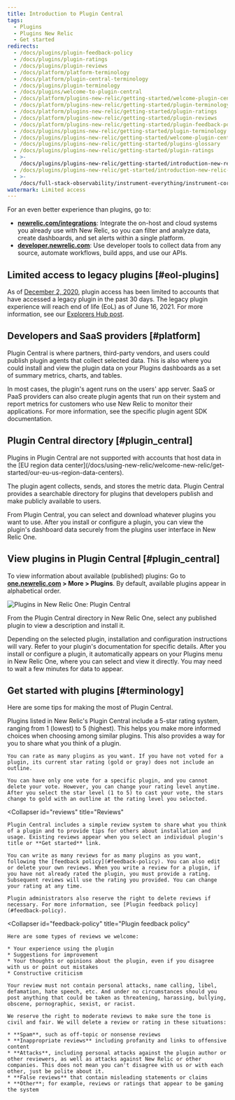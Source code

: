 ```yaml
---
title: Introduction to Plugin Central
tags:
  - Plugins
  - Plugins New Relic
  - Get started
redirects:
  - /docs/plugins/plugin-feedback-policy
  - /docs/plugins/plugin-ratings
  - /docs/plugins/plugin-reviews
  - /docs/platform/platform-terminology
  - /docs/platform/plugin-central-terminology
  - /docs/plugins/plugin-terminology
  - /docs/plugins/welcome-to-plugin-central
  - /docs/platform/plugins-new-relic/getting-started/welcome-plugin-central
  - /docs/platform/plugins-new-relic/getting-started/plugin-terminology
  - /docs/platform/plugins-new-relic/getting-started/plugin-ratings
  - /docs/platform/plugins-new-relic/getting-started/plugin-reviews
  - /docs/platform/plugins-new-relic/getting-started/plugin-feedback-policy
  - /docs/plugins/plugins-new-relic/getting-started/plugin-terminology
  - /docs/plugins/plugins-new-relic/getting-started/welcome-plugin-central
  - /docs/plugins/plugins-new-relic/getting-started/plugins-glossary
  - /docs/plugins/plugins-new-relic/getting-started/plugin-ratings
  - >-
    /docs/plugins/plugins-new-relic/getting-started/introduction-new-relic-plugins
  - /docs/plugins/plugins-new-relic/get-started/introduction-new-relic-plugins
  - >-
    /docs/full-stack-observability/instrument-everything/instrument-core-services-applications/new-relic-plugins
watermark: Limited access
---
```


<Callout variant="important">
  For an even better experience than plugins, go to:

  * **[newrelic.com/integrations](https://newrelic.com/integrations)**: Integrate the on-host and cloud systems you already use with New Relic, so you can filter and analyze data, create dashboards, and set alerts within a single platform.
  * **[developer.newrelic.com](https://developer.newrelic.com)**: Use developer tools to collect data from any source, automate workflows, build apps, and use our APIs.
</Callout>

## Limited access to legacy plugins [#eol-plugins]

As of [December 2, 2020](https://discuss.newrelic.com/t/first-notice-limiting-access-to-new-relic-plugins/121832), plugin access has been limited to accounts that have accessed a legacy plugin in the past 30 days. The legacy plugin experience will reach end of life (EoL) as of June 16, 2021. For more information, see our [Explorers Hub post](https://discuss.newrelic.com/t/new-relic-plugin-eol-wednesday-june-16th-2021/127267).

## Developers and SaaS providers [#platform]

Plugin Central is where partners, third-party vendors, and users could publish plugin agents that collect selected data. This is also where you could install and view the plugin data on your Plugins dashboards as a set of summary metrics, charts, and tables.

In most cases, the plugin's agent runs on the users' app server. SaaS or PaaS providers can also create plugin agents that run on their system and report metrics for customers who use New Relic to monitor their applications. For more information, see the specific plugin agent SDK documentation.

## Plugin Central directory [#plugin_central]

<Callout variant="important">
  Plugins in Plugin Central are not supported with accounts that host data in the [EU region data center](/docs/using-new-relic/welcome-new-relic/get-started/our-eu-us-region-data-centers).
</Callout>

The plugin agent collects, sends, and stores the metric data. Plugin Central provides a searchable directory for plugins that developers publish and make publicly available to users.

From Plugin Central, you can select and download whatever plugins you want to use. After you install or configure a plugin, you can view the plugin's dashboard data securely from the plugins user interface in New Relic One.

## View plugins in Plugin Central [#plugin_central]

To view information about available (published) plugins: Go to **[one.newrelic.com](https://one.newrelic.com) > More > Plugins**. By default, available plugins appear in alphabetical order.

![Plugins in New Relic One: Plugin Central](./images/plugins-landing-page-prototype071720.png "Plugins in New Relic One: Plugin Central")

<figcaption>
  From the Plugin Central directory in New Relic One, select any published plugin to view a description and install it.
</figcaption>

Depending on the selected plugin, installation and configuration instructions will vary. Refer to your plugin's documentation for specific details. After you install or configure a plugin, it automatically appears on your Plugins menu in New Relic One, where you can select and view it directly. You may need to wait a few minutes for data to appear.

## Get started with plugins [#terminology]

Here are some tips for making the most of Plugin Central.

<CollapserGroup>
  <Collapser
    id="ratings"
    title="Ratings"
  >
    Plugins listed in New Relic's Plugin Central include a 5-star rating system, ranging from 1 (lowest) to 5 (highest). This helps you make more informed choices when choosing among similar plugins. This also provides a way for you to share what you think of a plugin.

    You can rate as many plugins as you want. If you have not voted for a plugin, its current star rating (gold or gray) does not include an outline.

    You can have only one vote for a specific plugin, and you cannot delete your vote. However, you can change your rating level anytime. After you select the star level (1 to 5) to cast your vote, the stars change to gold with an outline at the rating level you selected.
  </Collapser>

  <Collapser
    id="reviews"
    title="Reviews"
  >
    Plugin Central includes a simple review system to share what you think of a plugin and to provide tips for others about installation and usage. Existing reviews appear when you select an individual plugin's title or **Get started** link.

    You can write as many reviews for as many plugins as you want, following the [feedback policy](#feedback-policy). You can also edit or delete your own reviews. When you write a review for a plugin, if you have not already rated the plugin, you must provide a rating. Subsequent reviews will use the rating you provided. You can change your rating at any time.

    Plugin administrators also reserve the right to delete reviews if necessary. For more information, see [Plugin feedback policy](#feedback-policy).
  </Collapser>

  <Collapser
    id="feedback-policy"
    title="Plugin feedback policy"
  >
    Here are some types of reviews we welcome:

    * Your experience using the plugin
    * Suggestions for improvement
    * Your thoughts or opinions about the plugin, even if you disagree with us or point out mistakes
    * Constructive criticism

    Your review must not contain personal attacks, name calling, libel, defamation, hate speech, etc. And under no circumstances should you post anything that could be taken as threatening, harassing, bullying, obscene, pornographic, sexist, or racist.

    We reserve the right to moderate reviews to make sure the tone is civil and fair. We will delete a review or rating in these situations:

    * **Spam**, such as off-topic or nonsense reviews
    * **Inappropriate reviews** including profanity and links to offensive content
    * **Attacks**, including personal attacks against the plugin author or other reviewers, as well as attacks against New Relic or other companies. This does not mean you can't disagree with us or with each other, just be polite about it.
    * **False reviews** that contain misleading statements or claims
    * **Other**; for example, reviews or ratings that appear to be gaming the system
  </Collapser>
</CollapserGroup>
